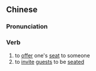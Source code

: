 {{also|让座}}
==Chinese==
{{zh-forms|s=让座}}

===Pronunciation===
{{zh-pron
|m=ràngzuò,er=y
|c=joeng6 zo6
|mn=qz:niū-chǒ/xm:niū-chō/zz:niō͘-chō
|cat=v
}}

===Verb===
{{zh-verb}}

# to [[offer]] one's [[seat]] to someone
# to [[invite]] [[guest]]s to be [[seated]]